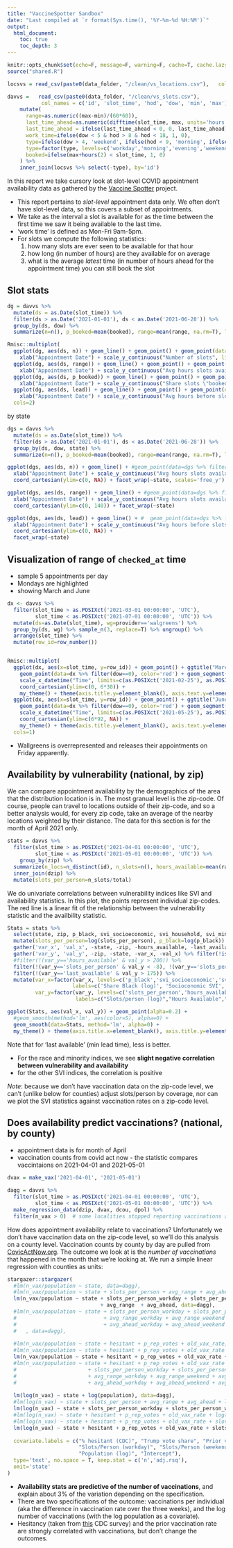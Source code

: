 ```yaml
---
title: "VaccineSpotter Sandbox"
date: "Last compiled at `r format(Sys.time(), '%Y-%m-%d %H:%M')`"
output:
  html_document:
    toc: true
    toc_depth: 3
---
```


```r
knitr::opts_chunk$set(echo=F, message=F, warning=F, cache=T, cache.lazy=F)
source("shared.R")

locsvs = read_csv(paste0(data_folder, "/clean/vs_locations.csv"),   col_types='dcccccccccddc')

davvs =   read_csv(paste0(data_folder, "/clean/vs_slots.csv"),
           col_names = c('id', 'slot_time', 'hod', 'dow', 'min', 'max')) %>%
    mutate(
      range=as.numeric((max-min)/(60*60)),
      last_time_ahead=as.numeric(difftime(slot_time, max, units='hours')),
      last_time_ahead = ifelse(last_time_ahead < 0, 0, last_time_ahead),
      work_time=ifelse(dow < 5 & hod > 8 & hod < 18, 1, 0),
      type=ifelse(dow > 4, 'weekend', ifelse(hod < 9, 'morning', ifelse(hod >= 18, 'evening', 'workday'))),
      type=factor(type, levels=c('workday','morning','evening','weekend')),
      booked=ifelse(max+hours(2) < slot_time, 1, 0)
    ) %>%
    inner_join(locsvs %>% select(-type), by='id') 

```


In this report we take cursory look at slot-level COVID appointment availability data as gathered by the [Vaccine Spotter](https://www.vaccinespotter.org/) project.

* This report pertains to *slot-level* appointment data only. We often don't have slot-level data, so this covers a subset of appointments.
* We take as the interval a slot is available for as the time between the first time we saw it being available to the last time.
* 'work time' is defined as Mon-Fri 9am-5pm.
* For slots we compute the following statistics:
    1. how many slots are ever seen to be available for that hour
    2. how long (in number of hours) are they available for on average
    3. what is the average _latest_ time (in number of hours ahead for the appointment time) you can still book the slot



## Slot stats

```r
dg = davvs %>%
  mutate(ds = as.Date(slot_time)) %>%
  filter(ds > as.Date('2021-01-01'), ds < as.Date('2021-06-28')) %>%
  group_by(ds, dow) %>%
  summarize(n=n(), p_booked=mean(booked), range=mean(range, na.rm=T), lead=mean(last_time_ahead, na.rm=T))

Rmisc::multiplot(
  ggplot(dg, aes(ds, n)) + geom_line() + geom_point() + geom_point(data=dg %>% filter(dow > 4), color='red') +
    xlab("Appointment Date") + scale_y_continuous("Number of slots", limits=c(0, NA), expand=expand_scale(mult=c(0,.1))) + my_theme(),
  ggplot(dg, aes(ds, range)) + geom_line() + geom_point() + geom_point(data=dg %>% filter(dow > 4), color='red') +
    xlab("Appointment Date") + scale_y_continuous("Avg hours slots available for", limits=c(0, NA), breaks=c(0:6)*24, expand=expand_scale(mult=c(0,.1))) + my_theme(),
  ggplot(dg, aes(ds, p_booked)) + geom_line() + geom_point() + geom_point(data=dg %>% filter(dow > 4), color='red') +
    xlab("Appointment Date") + scale_y_continuous("Share slots \"booked\"", limits=c(0, NA), expand=expand_scale(mult=c(0,.1))) + my_theme(),
  ggplot(dg, aes(ds, lead)) + geom_line() + geom_point() + geom_point(data=dg %>% filter(dow > 4), color='red') +
    xlab("Appointment Date") + scale_y_continuous("Avg hours before slots booked", limits=c(0, NA), expand=expand_scale(mult=c(0,.1))) + my_theme(),
  cols=2)
```


by state
```r
dgs = davvs %>%
  mutate(ds = as.Date(slot_time)) %>%
  filter(ds > as.Date('2021-01-01'), ds < as.Date('2021-06-28')) %>%
  group_by(ds, dow, state) %>%
  summarize(n=n(), p_booked=mean(booked), range=mean(range, na.rm=T), lead=mean(last_time_ahead, na.rm=T))

ggplot(dgs, aes(ds, n)) + geom_line() + #geom_point(data=dgs %>% filter(dow > 4), color='red') +
  xlab("Appointment Date") + scale_y_continuous("Avg hours slots available for", expand=expand_scale(mult=c(0,.1))) + my_theme() +
  coord_cartesian(ylim=c(0, NA)) + facet_wrap(~state, scales='free_y')

ggplot(dgs, aes(ds, range)) + geom_line() + #geom_point(data=dgs %>% filter(dow > 4), color='red') +
  xlab("Appointment Date") + scale_y_continuous("Avg hours slots available for", breaks=c(0:3)*48, expand=expand_scale(mult=c(0,.1))) + my_theme() +
  coord_cartesian(ylim=c(0, 140)) + facet_wrap(~state)

ggplot(dgs, aes(ds, lead)) + geom_line() + #  geom_point(data=dgs %>% filter(dow > 4), color='red') +
  xlab("Appointment Date") + scale_y_continuous("Avg hours before slots booked", expand=expand_scale(mult=c(0,.1))) + my_theme() +
  coord_cartesian(ylim=c(0, NA)) +
  facet_wrap(~state)
```

## Visualization of range of `checked_at` time

* sample 5 appointments per day
* Mondays are highlighted
* showing March and June

```r
dx <- davvs %>%
  filter(slot_time > as.POSIXct('2021-03-01 00:00:00', 'UTC'),
         slot_time < as.POSIXct('2021-07-01 00:00:00', 'UTC')) %>%
  mutate(ds=as.Date(slot_time), wg=provider=='walgreens') %>%
  group_by(ds, wg) %>% sample_n(3, replace=T) %>% ungroup() %>%
  arrange(slot_time) %>%
  mutate(row_id=row_number())


Rmisc::multiplot(
  ggplot(dx, aes(x=slot_time, y=row_id)) + geom_point() + ggtitle("March 2021") +
    geom_point(data=dx %>% filter(dow==0), color='red') + geom_segment(aes(x=min, xend=max, yend=row_id), color='grey') + 
    scale_x_datetime("Time", limits=c(as.POSIXct('2021-02-25'), as.POSIXct('2021-04-01'))) +
    coord_cartesian(ylim=c(0, 6*30)) +
    my_theme() + theme(axis.title.y=element_blank(), axis.text.y=element_blank(), axis.ticks.y=element_blank()),
  ggplot(dx, aes(x=slot_time, y=row_id)) + geom_point() + ggtitle("June 2021") +
    geom_point(data=dx %>% filter(dow==0), color='red') + geom_segment(aes(x=min, xend=max, yend=row_id), color='grey') + 
    scale_x_datetime("Time", limits=c(as.POSIXct('2021-05-25'), as.POSIXct('2021-07-01'))) +
    coord_cartesian(ylim=c(6*92, NA)) +
    my_theme() + theme(axis.title.y=element_blank(), axis.text.y=element_blank(), axis.ticks.y=element_blank()),
  cols=1)
```

* Wallgreens is overrepresented and releases their appointments on Friday apparently.



## Availability by vulnerability (national, by zip)

We can compare appointment availability by the demographics of the area that the distribution location is in. The most granual level is the zip-code. Of course, people can travel to locations outside of their zip-code, and so a better analysis would, for every zip code, take an average of the nearby locations weighted by their distance. The data for this section is for the month of April 2021 only.

```r
stats = davvs %>% 
  filter(slot_time > as.POSIXct('2021-04-01 00:00:00', 'UTC'),
         slot_time < as.POSIXct('2021-05-01 00:00:00', 'UTC')) %>%
    group_by(zip) %>%
  summarize(n_locs=n_distinct(id), n_slots=n(), hours_available=mean(range), last_available=mean(last_time_ahead)) %>%
  inner_join(dzip) %>%
  mutate(slots_per_person=n_slots/total)
```

We do univariate correlations between vulnerability indices like SVI and availability statistics. In this plot, the points represent individual zip-codes. The red line is a linear fit of the relationship between the vulnerability statistic and the availbility statistic.

```r
Stats = stats %>%
  select(state, zip, p_black, svi_socioeconomic, svi_household, svi_minority, svi_housing, slots_per_person, hours_available, last_available) %>%
  mutate(slots_per_person=log(slots_per_person), p_black=log(p_black)) %>%
  gather('var_x', 'val_x', -state, -zip, -hours_available, -last_available, -slots_per_person) %>% filter(!is.na(val_x)) %>%
  gather('var_y', 'val_y', -zip, -state, -var_x, -val_x) %>% filter(!is.na(val_y)) %>%
  #filter(!(var_y=='hours_available' & val_y > 200)) %>%
  filter(!(var_y=='slots_per_person' & val_y < -8), !(var_y=='slots_per_person' & val_y > -0.5)) %>%
  filter(!(var_y=='last_available' & val_y > 175)) %>%
  mutate(var_x=factor(var_x, levels=c('p_black','svi_socioeconomic','svi_household','svi_minority','svi_housing'),
                     labels=c('Share Black (log)', 'Socioconomic SVI', 'Household SVI', 'Minority SVI', 'Housing SVI')),
         var_y=factor(var_y, levels=c('slots_per_person','hours_available','last_available'),
                      labels=c("Slots/person (log)","Hours Available","Last Available")))

ggplot(Stats, aes(val_x, val_y)) + geom_point(alpha=0.2) +
  #geom_smooth(method='lm', aes(color=S), alpha=0) +
  geom_smooth(data=Stats, method='lm', alpha=0) +
  my_theme() + theme(axis.title.x=element_blank(), axis.title.y=element_blank()) + facet_grid(var_y ~ var_x, scales='free')
```

Note that for 'last available' (min lead time), less is better.

* For the race and minority indices, we see **slight negative correlation between vulnerability and availability**
* for the other SVI indices, the correlation is positive

*Note*: because we don't have vaccination data on the zip-code level, we can't (unlike below for counties) adjust slots/person by coverage, nor can we plot the SVI statistics against vaccination rates on a zip-code level.





## Does availability predict vaccinations? (national, by county)

* appointment data is for month of April
* vaccination counts from covid act now - the statistic compares vaccintaions on 2021-04-01 and 2021-05-01

```r
dvax = make_vax('2021-04-01', '2021-05-01')

dagg = davvs %>% 
  filter(slot_time > as.POSIXct('2021-04-01 00:00:00', 'UTC'),
         slot_time < as.POSIXct('2021-05-01 00:00:00', 'UTC')) %>%
  make_regression_data(dzip, dvax, dcou, dpol) %>%
  filter(n_vax > 0)  # some localities stopped reporting vaccinations as some point..

```

How does appointment availability relate to vaccinations? Unfortunately we don't have vaccination data on the zip-code level, so we'll do this analysis on a county level. Vaccination counts by county by day are pulled from [CovicActNow.org](https://covidactnow.org/). The outcome we look at is the _number of vaccinations_ that happened in the month that we're looking at. We run a simple linear regression with counties as units:

```r
stargazer::stargazer(
  #lm(n_vax/population ~ state, data=dagg),
  #lm(n_vax/population ~ state + slots_per_person + avg_range + avg_ahead, data=dagg),
  lm(n_vax/population ~ state + slots_per_person_workday + slots_per_person_weekend + slots_per_person_evening
                              + avg_range  + avg_ahead, data=dagg),
  #lm(n_vax/population ~ state + slots_per_person_workday + slots_per_person_weekend + slots_per_person_evening
  #                            + avg_range_workday + avg_range_weekend + avg_range_evening
  #                            + avg_ahead_workday + avg_ahead_weekend + avg_ahead_evening
  #   , data=dagg),
  
  #lm(n_vax/population ~ state + hesitant + p_rep_votes + old_vax_rate, data=dagg),
  #lm(n_vax/population ~ state + hesitant + p_rep_votes + old_vax_rate + slots_per_person + avg_range + avg_ahead, data=dagg),
  lm(n_vax/population ~ state + hesitant + p_rep_votes + old_vax_rate + slots_per_person_workday + slots_per_person_weekend + slots_per_person_evening + avg_range + avg_ahead, data=dagg),
  #lm(n_vax/population ~ state + hesitant + p_rep_votes + old_vax_rate
  #                       + slots_per_person_workday + slots_per_person_weekend + slots_per_person_evening
  #                       + avg_range_workday + avg_range_weekend + avg_range_evening
  #                       + avg_ahead_workday + avg_ahead_weekend + avg_ahead_evening, data=dagg),
  
  lm(log(n_vax) ~ state + log(population), data=dagg),
  #lm(log(n_vax) ~ state + slots_per_person + avg_range + avg_ahead + log(population), data=dagg),
  lm(log(n_vax) ~ state + slots_per_person_workday + slots_per_person_weekend + slots_per_person_evening + avg_range + avg_ahead + log(population), data=dagg),
  #lm(log(n_vax) ~ state + hesitant + p_rep_votes + old_vax_rate + log(population), data=dagg),
  #lm(log(n_vax) ~ state + hesitant + p_rep_votes + old_vax_rate + slots_per_person + avg_range + avg_ahead + log(population), data=dagg),
  lm(log(n_vax) ~ state + hesitant + p_rep_votes + old_vax_rate + slots_per_person_workday + slots_per_person_weekend + slots_per_person_evening + avg_range + avg_ahead + log(population), data=dagg),
  
  covariate.labels = c("% hesitant (CDC)", "Trump vote share", "Prior vax rate", 
                       "Slots/Person (workday)", "Slots/Person (weekend)", "Slots/Person (evenings)", "Avg range (hrs)", "Avg lead time (hrs)",
                       "Population (log)", "Intercept"),
  type='text', no.space = T, keep.stat = c('n','adj.rsq'),
  omit='state'
)

```


* **Availability stats are predictive of the number of vaccinations**, and explain about 3% of the variation depending on the specification.
* There are two specifications of the outcome: vaccinations per individual (aka the difference in vaccination rate over the three weeks), and the log number of vaccinations (with the log population as a covariate).
* Hesitancy (taken from [this](https://data.cdc.gov/Vaccinations/Vaccine-Hesitancy-for-COVID-19-County-and-local-es/q9mh-h2tw/data) CDC survey) and the prior vaccination rate are strongly correlated with vaccinations, but don't change the outcomes.

